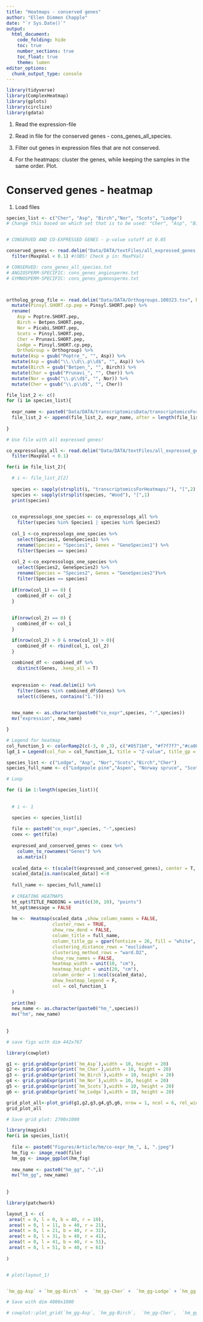 ```yaml
---
title: "Heatmaps - conserved genes"
author: "Ellen Dimmen Chapple"
date: "`r Sys.Date()`"
output: 
  html_document:
    code_folding: hide
    toc: true
    number_sections: true
    toc_float: true
    theme: lumen
editor_options:
  chunk_output_type: console
---
```


```r

library(tidyverse)
library(ComplexHeatmap)
library(gplots)
library(circlize)
library(gdata)


```

1. Read the expression-file
2. Read in file for the conserved genes - cons_genes_all_species.
3. Filter out genes in expression files that are not conserved. 

5. For the heatmaps: cluster the genes, while keeping the samples in the same order. Plot.

# Conserved genes - heatmap

1) Load files



```r


species_list <- c("Cher", "Asp", "Birch","Nor", "Scots", "Lodge") 
# Change this based on which set that is to be used: "Cher", "Asp", "Birch", "Nor", "Scots", "Lodge"


# CONSERVED AND CO-EXPRESSED GENES - p-value cutoff at 0.05

conserved_genes <- read.delim("Data/DATA/textFiles/all_expressed_genes.txt", header = TRUE, sep = " ") %>% 
  filter(MaxpVal < 0.1) #(OBS! Check p in: MaxPVal)

# CONSERVED: cons_genes_all_species.txt 
# ANGIOSPERM-SPECIFIC: cons_genes_angiosperms.txt 
# GYMNOSPERM-SPECIFIC: cons_genes_gymnosperms.txt 



ortholog_group_file <- read.delim("Data/DATA/Orthogroups.100323.tsv", header = TRUE, sep = "\t") %>% 
  mutate(Pinsyl.SHORT.cp.pep = Pinsyl.SHORT.pep) %>% 
  rename(
    Asp = Poptre.SHORT.pep,
    Birch = Betpen.SHORT.pep,
    Nor = Picabi.SHORT.pep,
    Scots = Pinsyl.SHORT.pep,
    Cher = Prunavi.SHORT.pep,
    Lodge = Pinsyl.SHORT.cp.pep,
    OrthoGroup = Orthogroup) %>% 
  mutate(Asp = gsub("Poptre_", "", Asp)) %>%
  mutate(Asp = gsub("\\.\\d\\.p\\d$", "", Asp)) %>% 
  mutate(Birch = gsub("Betpen_", "", Birch)) %>%
  mutate(Cher = gsub("Prunavi_", "", Cher)) %>%
  mutate(Nor = gsub("\\.p\\d$", "", Nor)) %>%
  mutate(Cher = gsub("\\.p\\d$", "", Cher))


```





```r



file_list_2 <- c()
for (i in species_list){
  
  expr_name <- paste0("Data/DATA/transcriptomicsData/transcriptomicsForHeatmaps/",i,"Wood_transcriptomics_hm.txt")
  file_list_2 <- append(file_list_2, expr_name, after = length(file_list_2))
  
}

# Use file with all expressed genes!

co_expressologs_all <- read.delim("Data/DATA/textFiles/all_expressed_genes.txt", sep = " ") %>% 
  filter(MaxpVal < 0.1)

for(i in file_list_2){

  # i <- file_list_2[2]
  
  species <- sapply(strsplit(i, "transcriptomicsForHeatmaps/"), "[",2)
  species <- sapply(strsplit(species, "Wood"), "[",1)
  print(species)

  
  co_expressologs_one_species <- co_expressologs_all %>% 
    filter(species %in% Species1 | species %in% Species2)
  
  col_1 <-co_expressologs_one_species %>% 
    select(Species1, GeneSpecies1) %>% 
    rename(Species = "Species1", Genes = "GeneSpecies1") %>% 
    filter(Species == species)
  
  col_2 <-co_expressologs_one_species %>% 
    select(Species2, GeneSpecies2) %>% 
    rename(Species = "Species2", Genes = "GeneSpecies2")%>% 
    filter(Species == species)
  
  if(nrow(col_1) == 0) {
    combined_df <- col_2
  }
  
  
  if(nrow(col_2) == 0) {
    combined_df <- col_1
  }

  if(nrow(col_2) > 0 & nrow(col_1) > 0){
    combined_df <- rbind(col_1, col_2)
  }
  
  combined_df <- combined_df %>% 
    distinct(Genes, .keep_all = T)
    
  
  expression <- read.delim(i) %>%
    filter(Genes %in% combined_df$Genes) %>% 
    select(c(Genes, contains("1.")))

  
  new_name <- as.character(paste0("co_expr",species, "-",species))
  mv("expression", new_name) 

}

```



```r



# Legend for heatmap
col_function_1 <- colorRamp2(c(-3, 0 ,3), c("#0571b0", "#f7f7f7","#ca0020" ))
lgd_1 = Legend(col_fun = col_function_1, title = "Z-value", title_gp = gpar(fontsize = 20) , legend_height = unit(12, "cm"), grid_width = unit(1, "cm"), labels_gp = gpar(fontsize = 20),at = c(-3, 0 ,3), title_gap =  unit(0.5, "cm"))

species_list <- c("Lodge", "Asp", "Nor","Scots","Birch","Cher")
species_full_name <- c("Lodgepole pine","Aspen", "Norway spruce", "Scots pine",    "Birch", "Cherry" )

# Loop

for (i in 1:length(species_list)){
  
  
  # i <- 1

  species <- species_list[i]
  
  file <- paste0("co_expr",species, "-",species)
  coex <- get(file)  
  
  expressed_and_conserved_genes <- coex %>%
    column_to_rownames("Genes") %>%
    as.matrix()
  
  scaled_data <- t(scale(t(expressed_and_conserved_genes), center = T, scale = T)) 
  scaled_data[is.nan(scaled_data)] <-0
  
  full_name <- species_full_name[i]
  
  # CREATING HEATMAPS
  ht_opt$TITLE_PADDING = unit(c(30, 10), "points")
  ht_opt$message = FALSE
  
  hm <-  Heatmap(scaled_data ,show_column_names = FALSE,
                 cluster_rows = TRUE,
                 show_row_dend = FALSE,
                 column_title = full_name,
                 column_title_gp = gpar(fontsize = 26, fill = "white", border = "white" ),
                 clustering_distance_rows = "euclidean",
                 clustering_method_rows = "ward.D2",
                 show_row_names = FALSE,
                 heatmap_width = unit(10, "cm"), 
                 heatmap_height = unit(20, "cm"),
                 column_order = 1:ncol(scaled_data),
                 show_heatmap_legend = F,
                 col = col_function_1
  )
  
  print(hm)
  new_name <- as.character(paste0("hm_",species))
  mv("hm", new_name)
  
  
}

# save figs with dim 442x767

```

```r

library(cowplot)

g1 <- grid.grabExpr(print(`hm_Asp`),width = 10, height = 20)
g2 <- grid.grabExpr(print(`hm_Cher`),width = 10, height = 20)
g3 <- grid.grabExpr(print(`hm_Birch`),width = 10, height = 20)
g4 <- grid.grabExpr(print(`hm_Nor`),width = 10, height = 20)
g5 <- grid.grabExpr(print(`hm_Scots`),width = 10, height = 20)
g6 <- grid.grabExpr(print(`hm_Lodge`),width = 10, height = 20)

grid_plot_all<-plot_grid(g1,g2,g3,g4,g5,g6, nrow = 1, ncol = 6, rel_widths = c(1,1,1,1,1,1), rel_heights = c(0.5, 0.5, 0.5, 1,1,1) ,axis = "b")
grid_plot_all

# Save grid plot: 2700x1000

```


```r


library(magick)
for(i in species_list){
  
  file <- paste0("Figures/Article/hm/co-expr_hm_", i, ".jpeg")
  hm_fig <- image_read(file)
  hm_gg <- image_ggplot(hm_fig)
  
  new_name <- paste0("hm_gg", "-",i)
  mv("hm_gg", new_name)
  
  
}

```



```r

library(patchwork)

layout_1 <- c(
 area(t = 0, l = 0, b = 40, r = 10),
 area(t = 0, l = 11, b = 40, r = 21),
 area(t = 0, l = 21, b = 40, r = 31),
 area(t = 0, l = 31, b = 40, r = 41),
 area(t = 0, l = 41, b = 40, r = 51),
 area(t = 0, l = 51, b = 40, r = 61)
 
)


# plot(layout_1)


`hm_gg-Asp` + `hm_gg-Birch`  +  `hm_gg-Cher` +  `hm_gg-Lodge` + `hm_gg-Nor` + `hm_gg-Scots` + plot_layout(design = layout_1)

# Save with dim 4000x1000

# cowplot::plot_grid(`hm_gg-Asp`, `hm_gg-Birch`,  `hm_gg-Cher`,  `hm_gg-Lodge`, `hm_gg-Nor`, `hm_gg-Scots`, ncol = 6)


```



























